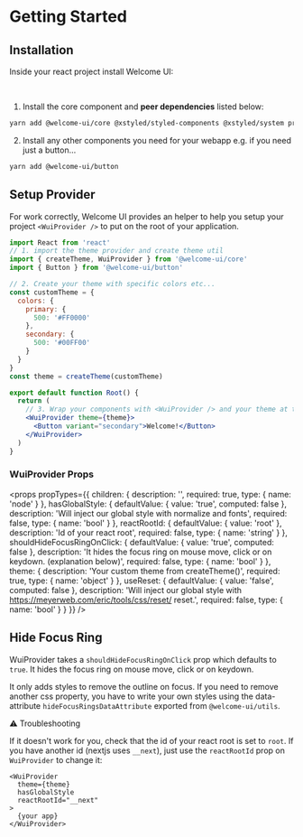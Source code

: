 # Getting Started

## Installation

Inside your react project install Welcome UI:

<br />

1. Install the core component and **peer dependencies** listed below:

```bash
yarn add @welcome-ui/core @xstyled/styled-components @xstyled/system prop-types react react-dom styled-components
```

2. Install any other components you need for your webapp e.g. if you need just a button…

```bash
yarn add @welcome-ui/button
```

## Setup Provider

For work correctly, Welcome UI provides an helper to help you setup your project `<WuiProvider />` to put on the root of your application.

```jsx live=false
import React from 'react'
// 1. import the theme provider and create theme util
import { createTheme, WuiProvider } from '@welcome-ui/core'
import { Button } from '@welcome-ui/button'

// 2. Create your theme with specific colors etc...
const customTheme = {
  colors: {
    primary: {
      500: '#FF0000'
    },
    secondary: {
      500: '#00FF00'
    }
  }
}
const theme = createTheme(customTheme)

export default function Root() {
  return (
    // 3. Wrap your components with <WuiProvider /> and your theme at the root of your app
    <WuiProvider theme={theme}>
      <Button variant="secondary">Welcome!</Button>
    </WuiProvider>
  )
}
```

### WuiProvider Props

<props
  propTypes={{
    children: {
      description: '',
      required: true,
      type: { name: 'node' }
    },
    hasGlobalStyle: {
      defaultValue: { value: 'true', computed: false },
      description: 'Will inject our global style with normalize and fonts',
      required: false,
      type: { name: 'bool' }
    },
    reactRootId: {
      defaultValue: { value: 'root' },
      description: 'Id of your react root',
      required: false,
      type: { name: 'string' }
    },
    shouldHideFocusRingOnClick: {
      defaultValue: { value: 'true', computed: false },
      description:
        'It hides the focus ring on mouse move, click or on keydown. (explanation below)',
      required: false,
      type: { name: 'bool' }
    },
    theme: {
      description: 'Your custom theme from createTheme()',
      required: true,
      type: { name: 'object' }
    },
    useReset: {
      defaultValue: { value: 'false', computed: false },
      description:
        'Will inject our global style with https://meyerweb.com/eric/tools/css/reset/ reset.',
      required: false,
      type: { name: 'bool' }
    }
  }}
/>

## Hide Focus Ring

WuiProvider takes a `shouldHideFocusRingOnClick` prop which defaults to `true`. It hides the focus ring on mouse move, click or on keydown.

It only adds styles to remove the outline on focus. If you need to remove another css property, you have to write your own styles using the data-attribute `hideFocusRingsDataAttribute` exported from `@welcome-ui/utils`.

⚠️ Troubleshooting

If it doesn't work for you, check that the id of your react root is set to `root`. If you have another id (nextjs uses `__next`), just use the `reactRootId` prop on `WuiProvider` to change it:

```
<WuiProvider
  theme={theme}
  hasGlobalStyle
  reactRootId="__next"
>
  {your app}
</WuiProvider>
```
